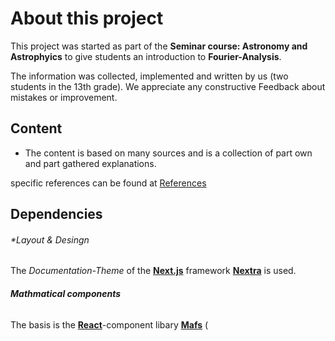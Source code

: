 

# About this project

This project was started as part of the **Seminar course: Astronomy and Astrophyics** to give students an introduction to **Fourier-Analysis**.

The information was collected, implemented and written by us (two students in the 13th grade).
We appreciate any constructive Feedback about mistakes or improvement.


## Content

- The content is based on many sources and is a collection of part own and part gathered explanations.

specific references can be found at [References](./references)


## Dependencies

###### **Layout & Desingn*
The _Documentation-Theme_ of the [**Next.js**](https://nextjs.org/) framework [**Nextra**](https://nextra.site/) is used.


###### **Mathmatical components**
The basis is the [**React**](https://reactjs.org/)-component libary [**Mafs**](https://mafs.dev/) (
